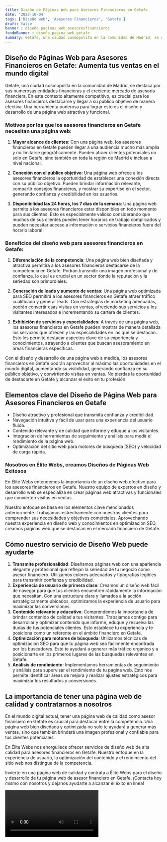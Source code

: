 ```yaml
---
title: Diseño de Páginas Web para Asesores Financieros en Getafe
date: '2023-10-04'
tags: ['Diseño web', 'Asesores Financieros', 'Getafe']
draft: false
banner : diseño_paginas_web_asesoresfinancieros
fondoBanner : diseño_pagina_web_getafe
summary: Getafe, una ciudad cosmopolita en la comunidad de Madrid, se destaca por sus numerosas entidades financieras y el creciente mercado de asesoría financiera. En este contexto altamente competitivo, es crucial para los asesores financieros destacarse y llegar a su público objetivo de manera efectiva. Una herramienta poderosa para lograr esto es el diseño y desarrollo de una página web atractiva y funcional.
---
```


## Diseño de Páginas Web para Asesores Financieros en Getafe: Aumenta tus ventas en el mundo digital

Getafe, una ciudad cosmopolita en la comunidad de Madrid, se destaca por sus numerosas entidades financieras y el creciente mercado de asesoría financiera. En este contexto altamente competitivo, es crucial para los asesores financieros destacarse y llegar a su público objetivo de manera efectiva. Una herramienta poderosa para lograr esto es el diseño y desarrollo de una página web atractiva y funcional.

### Motivos por los que los asesores financieros en Getafe necesitan una página web:

1. **Mayor alcance de clientes**: Con una página web, los asesores financieros en Getafe pueden llegar a una audiencia mucho más amplia y no limitarse geográficamente. Pueden atraer clientes potenciales no solo en Getafe, sino también en toda la región de Madrid e incluso a nivel nacional.

2. **Conexión con el público objetivo**: Una página web ofrece a los asesores financieros la oportunidad de establecer una conexión directa con su público objetivo. Pueden brindar información relevante, compartir consejos financieros, y mostrar su expertise en el sector, generando confianza y credibilidad en los usuarios.

3. **Disponibilidad las 24 horas, los 7 días de la semana**: Una página web permite a los asesores financieros estar disponibles en todo momento para sus clientes. Esto es especialmente valioso considerando que muchos de sus clientes pueden tener horarios de trabajo complicados y pueden necesitar acceso a información o servicios financieros fuera del horario laboral.

### Beneficios del diseño web para asesores financieros en Getafe:

1. **Diferenciación de la competencia**: Una página web bien diseñada y atractiva permitirá a los asesores financieros destacarse de la competencia en Getafe. Podrán transmitir una imagen profesional y de confianza, lo cual es crucial en un sector donde la reputación y la seriedad son primordiales.

2. **Generación de leads y aumento de ventas**: Una página web optimizada para SEO permitirá a los asesores financieros en Getafe atraer tráfico cualificado y generar leads. Con estrategias de marketing adecuadas, podrán convertir esas visitas en ventas, ofreciendo sus servicios a los visitantes interesados e incrementando su cartera de clientes.

3. **Exhibición de servicios y especialidades**: A través de una página web, los asesores financieros en Getafe pueden mostrar de manera detallada los servicios que ofrecen y las especialidades en las que se destacan. Esto les permite destacar aspectos clave de su experiencia y conocimientos, atrayendo a clientes que buscan asesoramiento en áreas financieras específicas.

Con el diseño y desarrollo de una página web a medida, los asesores financieros en Getafe podrán aprovechar al máximo las oportunidades en el mundo digital, aumentando su visibilidad, generando confianza en su público objetivo, y convirtiendo visitas en ventas. No pierdas la oportunidad de destacarte en Getafe y alcanzar el éxito en tu profesión.

<GifSeo />

<Cta />

## Elementos clave del Diseño de Página Web para Asesores Financieros en Getafe

- Diseño atractivo y profesional que transmita confianza y credibilidad.
- Navegación intuitiva y fácil de usar para una experiencia del usuario fluida.
- Contenido relevante y de calidad que informe y eduque a los visitantes.
- Integración de herramientas de seguimiento y análisis para medir el rendimiento de la página web.
- Optimización del sitio web para motores de búsqueda (SEO) y velocidad de carga rápida.

### Nosotros en Élite Webs, creamos Diseños de Páginas Web Exitosos

En Élite Webs entendemos la importancia de un diseño web efectivo para los asesores financieros en Getafe. Nuestro equipo de expertos en diseño y desarrollo web se especializa en crear páginas web atractivas y funcionales que convierten visitas en ventas.

Nuestro enfoque se basa en los elementos clave mencionados anteriormente. Trabajamos estrechamente con nuestros clientes para comprender sus necesidades y objetivos comerciales. Aprovechando nuestra experiencia en diseño web y conocimientos en optimización SEO, creamos páginas web que se destacan en el mercado financiero de Getafe.

## Cómo nuestro servicio de Diseño Web puede ayudarte

1. **Transmite profesionalidad**: Diseñamos páginas web con una apariencia elegante y profesional que reflejan la seriedad de tu negocio como asesor financiero. Utilizamos colores adecuados y tipografías legibles para transmitir confianza y credibilidad.
2. **Experiencia de usuario de primera clase**: Creamos un diseño web fácil de navegar para que tus clientes encuentren rápidamente la información que necesitan. Con una estructura clara y llamados a la acción estratégicamente ubicados, optimizamos la experiencia de usuario para maximizar las conversiones.
3. **Contenido relevante y educativo**: Comprendemos la importancia de brindar contenido de calidad a tus visitantes. Trabajamos contigo para desarrollar y optimizar contenido que informe, eduque y resuelva las dudas de tus potenciales clientes. Esto establece tu experiencia y te posiciona como un referente en el ámbito financiero en Getafe.
4. **Optimización para motores de búsqueda**: Utilizamos técnicas de optimización SEO para que tu página web sea fácilmente encontrada por los buscadores. Esto te ayudará a generar más tráfico orgánico y a posicionarte en los primeros lugares de las búsquedas relevantes en Getafe.
5. **Análisis de rendimiento**: Implementamos herramientas de seguimiento y análisis para supervisar el rendimiento de tu página web. Esto nos permite identificar áreas de mejora y realizar ajustes estratégicos para maximizar los resultados y conversiones.

## La importancia de tener una página web de calidad y contratarnos a nosotros

En el mundo digital actual, tener una página web de calidad como asesor financiero en Getafe es crucial para destacar entre la competencia. Una página web bien diseñada y optimizada no solo te ayudará a generar más ventas, sino que también brindará una imagen profesional y confiable para tus clientes potenciales.

En Élite Webs nos enorgullece ofrecer servicios de diseño web de alta calidad para asesores financieros en Getafe. Nuestro enfoque en la experiencia de usuario, la optimización del contenido y el rendimiento del sitio web nos distingue de la competencia.

Invierte en una página web de calidad y contrata a Élite Webs para el diseño y desarrollo de tu página web de asesor financiero en Getafe. ¡Contacta hoy mismo con nosotros y déjanos ayudarte a alcanzar el éxito en línea!

<Video />

<CtaBot job='Asesores Financieros' city='Getafe'/>

<Gmaps query='Getafe+españa+maps' />